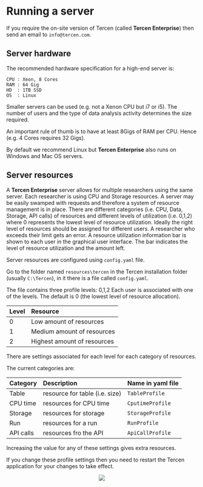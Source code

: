 # Running a server {#server}

If you require the on-site version of Tercen (called __Tercen Enterprise__) then send an email to `info@tercen.com`.

## Server hardware {-}

The recommended hardware specification for a high-end server is:

```
CPU : Xeon, 8 Cores
RAM : 64 Gig
HD  : 1TB SSD
OS  : Linux
```

Smaller servers can be used (e.g. not a Xenon CPU but i7 or i5).
The number of users and the type of data analysis activity determines the size required.

An important rule of thumb is to have at least 8Gigs of RAM per CPU.
Hence (e.g. 4 Cores requires 32 Gigs).

By default we recommend Linux but __Tercen Enterprise__ also runs on Windows and Mac OS servers.

## Server resources {-}
A __Tercen Enterprise__ server allows for multiple researchers using the same server. Each researcher is using CPU and Storage resources. A server may be easily swamped with requests and therefore a system of resource management is in place. There are different categories (i.e. CPU, Data, Storage, API calls) of resources and different levels of utilization (i.e. 0,1,2) where 0 represents the lowest level of resource utilization. Ideally the right level of resources should be assigned for different users. A researcher who exceeds their limit gets an error. A resource utilization information bar is shown to each user in the graphical user interface. The bar indicates the level of resource utilization and the amount left.  

Server resources are configured using `config.yaml` file.

Go to the folder named `resources\tercen` in the Tercen installation folder (usually `C:\Tercen`), in it there is a file called `config.yaml`.

The file contains three profile levels: 0,1,2
Each user is associated with one of the levels. The default is 0 (the lowest level of resource allocation).

Level  | Resource |
:----- | :------- |
0      | Low amount of resources |
1      | Medium amount of resources |
2      | Highest amount of resources |


There are settings associated for each level for each category of resources.

The current categories are:

Category  | Description | Name in yaml file
:-----    | :-------    | :-------  
Table     | resource  for table (i.e. size)  | `TableProfile`
CPU time  | resources for CPU time  | `CputimeProfile`
Storage   | resources for storage   | `StorageProfile`
Run       | resources for a run     | `RunProfile`
API calls | resources fro the API   | `ApiCallProfile`

Increasing the value for any of these settings gives extra resources.

If you change these profile settings then you need to restart the Tercen application for your changes to take effect.

<center>![](images\deploy.png)</center>
